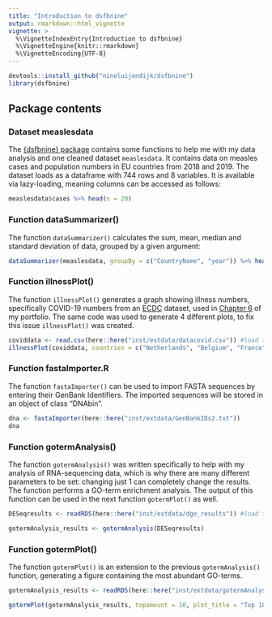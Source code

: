```yaml
---
title: "Introduction to dsfbnine"
output: rmarkdown::html_vignette
vignette: >
  %\VignetteIndexEntry{Introduction to dsfbnine}
  %\VignetteEngine{knitr::rmarkdown}
  %\VignetteEncoding{UTF-8}
---
```


```r
devtools::install_github("nineluijendijk/dsfbnine")
library(dsfbnine)
```

## Package contents

### Dataset measlesdata

The [{dsfbnine} package](https://github.com/nineluijendijk/dsfbnine) contains some functions to help me with my data analysis and one cleaned dataset `measlesdata`. It contains data on measles cases and population numbers in EU countries from 2018 and 2019. The dataset loads as a dataframe with 744 rows and 8 variables. It is available via lazy-loading, meaning columns can be accessed as follows:

```r
measlesdata$cases %>% head(n = 20)
```

### Function dataSummarizer()

The function `dataSummarizer()` calculates the sum, mean, median and standard deviation of data, grouped by a given argument:

```r
dataSummarizer(measlesdata, groupBy = c("CountryName", "year")) %>% head(n = 10)
```

### Function illnessPlot()

The function `illnessPlot()` generates a graph showing illness numbers, specifically COVID-19 numbers from an [ECDC](https://www.ecdc.europa.eu/en/covid-19/data) dataset, used in [Chapter 6](https://nineluijendijk.github.io/parameterized.html) of my portfolio. The same code was used to generate 4 different plots, to fix this issue `illnessPlot()` was created.

```r
coviddata <- read.csv(here::here("inst/extdata/datacovid.csv")) #load the data
illnessPlot(coviddata, countries = c("Netherlands", "Belgium", "France"), years = 2020:2022, parameter = cases)
```

### Function fastaImporter.R

The function `fastaImporter()` can be used to import FASTA sequences by entering their GenBank Identifiers. The imported sequences will be stored in an object of class "DNAbin".

```r
dna <- fastaImporter(here::here("inst/extdata/GenBankIDs2.txt"))
dna
```

### Function gotermAnalysis()

The function `gotermAnalysis()` was written specifically to help with my analysis of RNA-sequencing data, which is why there are many different parameters to be set: changing just 1 can completely change the results. The function performs a GO-term enrichment analysis. The output of this function can be used in the next function `gotermPlot()` as well.

```r
DESeqresults <- readRDS(here::here("inst/extdata/dge_results")) #load the data object of class "DESeqResults"

gotermAnalysis_results <- gotermAnalysis(DESeqresults)
```

### Function gotermPlot()

The function `gotermPlot()` is an extension to the previous `gotermAnalysis()` function, generating a figure containing the most abundant GO-terms.

```r
gotermAnalysis_results <- readRDS(here::here("inst/extdata/gotermAnalysis_results"))

gotermPlot(gotermAnalysis_results, topamount = 10, plot_title = "Top 10 upregulated GO-terms")
```

